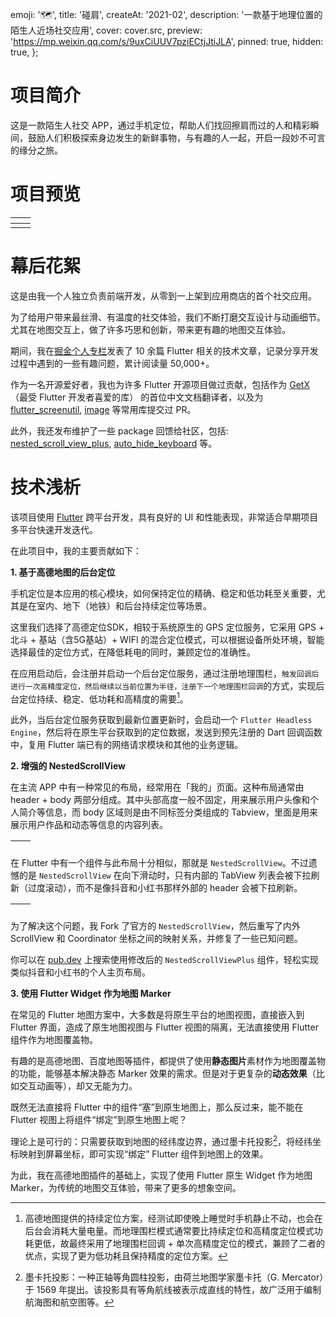 
  emoji: '🗺️',
  title: '碰肩',
  createAt: '2021-02',
  description: '一款基于地理位置的陌生人近场社交应用',
  cover: cover.src,
  preview: 'https://mp.weixin.qq.com/s/9uxCiUUV7pziECtjJtiJLA',
  pinned: true,
  hidden: true,
};

# 项目简介

这是一款陌生人社交 APP，通过手机定位，帮助人们找回擦肩而过的人和精彩瞬间，鼓励人们积极探索身边发生的新鲜事物，与有趣的人一起，开启一段妙不可言的缘分之旅。


<WrappedImage src={intro.src} alt="欢迎页面" maxWidth="360px" />

# 项目预览





|  <TableImage src={home.src} alt='首页'/>  | <TableImage src={meet.src} alt='擦肩'/> |
| :---------------------------------------: | :-------------------------------------: |
| <TableImage src={moment.src} alt='瞬间'/> |  <TableImage src={me.src} alt='我的'/>  |

# 幕后花絮

这是由我一个人独立负责前端开发，从零到一上架到应用商店的首个社交应用。

为了给用户带来最丝滑、有温度的社交体验，我们不断打磨交互设计与动画细节。尤其在地图交互上，做了许多巧思和创新，带来更有趣的地图交互体验。

期间，我在[掘金个人专栏](https://juejin.cn/user/2418581313189326/posts)发表了 10 余篇 Flutter 相关的技术文章，记录分享开发过程中遇到的一些有趣问题，累计阅读量 50,000+。

作为一名开源爱好者，我也为许多 Flutter 开源项目做过贡献，包括作为 [GetX](https://pub.dev/packages/get)（最受 Flutter 开发者喜爱的库） 的首位中文文档翻译者，以及为 [flutter_screenutil](https://pub.dev/packages/flutter_screenutil), [image](https://pub.dev/packages/image) 等常用库提交过 PR。

此外，我还发布维护了一些 package 回馈给社区，包括: [nested_scroll_view_plus](https://pub.dev/packages/nested_scroll_view_plus), [auto_hide_keyboard](https://pub.dev/packages/auto_hide_keyboard) 等。

# 技术浅析

该项目使用 [Flutter](https://flutter.dev/) 跨平台开发，具有良好的 UI 和性能表现，非常适合早期项目多平台快速开发迭代。

在此项目中，我的主要贡献如下：

**1. 基于高德地图的后台定位**

手机定位是本应用的核心模块，如何保持定位的精确、稳定和低功耗至关重要，尤其是在室内、地下（地铁）和后台持续定位等场景。

这里我们选择了高德定位SDK，相较于系统原生的 GPS 定位服务，它采用 GPS + 北斗 + 基站（含5G基站）+ WIFI 的混合定位模式，可以根据设备所处环境，智能选择最佳的定位方式，在降低耗电的同时，兼顾定位的准确性。

在应用启动后，会注册并启动一个后台定位服务，通过注册地理围栏，`触发回调后进行一次高精度定位，然后继续以当前位置为半径，注册下一个地理围栏回调`的方式，实现后台定位持续、稳定、低功耗和高精度的需要[^1]。

此外，当后台定位服务获取到最新位置更新时，会启动一个 `Flutter Headless Engine`，然后将在原生平台获取到的定位数据，发送到预先注册的 Dart 回调函数中，复用 Flutter 端已有的网络请求模块和其他的业务逻辑。

**2. 增强的 NestedScrollView**

在主流 APP 中有一种常见的布局，经常用在「我的」页面。这种布局通常由 header + body 两部分组成。其中头部高度一般不固定，用来展示用户头像和个人简介等信息，而 body 区域则是由不同标签分类组成的 Tabview，里面是用来展示用户作品和动态等信息的内容列表。



| <TableImage src={he1.src} alt='抖音'/> | <TableImage src={he2.src} alt='小红书'/> |
| :------------------------------------: | ---------------------------------------- |

在 Flutter 中有一个组件与此布局十分相似，那就是 `NestedScrollView`。不过遗憾的是 `NestedScrollView` 在向下滑动时，只有内部的 TabView 列表会被下拉刷新（过度滚动），而不是像抖音和小红书那样外部的 header 会被下拉刷新。



| <TableImage src={nested.src} alt='NestedScrollView'/> | <TableImage src={nestedPlus.src} alt='NestedScrollViewPlus'/> |
| :---------------------------------------------------: | ------------------------------------------------------------- |

为了解决这个问题，我 Fork 了官方的 `NestedScrollView`，然后重写了内外 ScrollView 和 Coordinator 坐标之间的映射关系，并修复了一些已知问题。

你可以在 [pub.dev](https://pub.dev/packages/nested_scroll_view_plus) 上搜索使用修改后的 `NestedScrollViewPlus` 组件，轻松实现类似抖音和小红书的个人主页布局。

**3. 使用 Flutter Widget 作为地图 Marker**

在常见的 Flutter 地图方案中，大多数是将原生平台的地图视图，直接嵌入到 Flutter 界面，造成了原生地图视图与 Flutter 视图的隔离，无法直接使用 Flutter 组件作为地图覆盖物。


<BaseImage src={amap.src} alt="工单反馈" />

有趣的是高德地图、百度地图等插件，都提供了使用**静态图片**素材作为地图覆盖物的功能，能够基本解决静态 Marker 效果的需求。但是对于更复杂的**动态效果**（比如交互动画等），却又无能为力。


<WrappedImage src={marker.src} alt="效果预览" maxWidth="360px" />

既然无法直接将 Flutter 中的组件“塞”到原生地图上，那么反过来，能不能在 Flutter 视图上将组件“绑定”到原生地图上呢？

理论上是可行的：只需要获取到地图的经纬度边界，通过墨卡托投影[^2]，将经纬坐标映射到屏幕坐标，即可实现“绑定” Flutter 组件到地图上的效果。

为此，我在高德地图插件的基础上，实现了使用 Flutter 原生 Widget 作为地图 Marker，为传统的地图交互体验，带来了更多的想象空间。

[^1]: 高德地图提供的持续定位方案，经测试即使晚上睡觉时手机静止不动，也会在后台会消耗大量电量。而地理围栏模式通常要比持续定位和高精度定位模式功耗更低，故最终采用了地理围栏回调 + 单次高精度定位的模式，兼顾了二者的优点，实现了更为低功耗且保持精度的定位方案。

[^2]: 墨卡托投影：一种正轴等角圆柱投影，由荷兰地图学家墨卡托（G. Mercator）于 1569 年提出。该投影具有等角航线被表示成直线的特性，故广泛用于编制航海图和航空图等。
